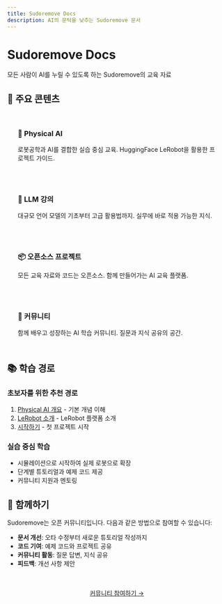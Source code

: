 ```yaml
---
title: Sudoremove Docs
description: AI의 문턱을 낮추는 Sudoremove 문서
---
```



# Sudoremove Docs

<Callout type="tip" title="AI의 문턱을 낮추다">
  모든 사람이 AI를 누릴 수 있도록 하는 Sudoremove의 교육 자료
</Callout>

## 🚀 주요 콘텐츠

<div style="display: grid; grid-template-columns: repeat(auto-fit, minmax(300px, 1fr)); gap: 1.5rem; margin: 2rem 0;">
  <div style="padding: 1.5rem; background: var(--color-surface); border: 1px solid var(--color-border); border-radius: var(--radius-lg);">
    <h3 style="color: var(--color-accent); margin: 0 0 1rem 0;">🤖 Physical AI</h3>
    <p style="color: var(--color-text-secondary); margin: 0;">로봇공학과 AI를 결합한 실습 중심 교육. HuggingFace LeRobot을 활용한 프로젝트 가이드.</p>
  </div>
  
  <div style="padding: 1.5rem; background: var(--color-surface); border: 1px solid var(--color-border); border-radius: var(--radius-lg);">
    <h3 style="color: var(--color-accent); margin: 0 0 1rem 0;">💬 LLM 강의</h3>
    <p style="color: var(--color-text-secondary); margin: 0;">대규모 언어 모델의 기초부터 고급 활용법까지. 실무에 바로 적용 가능한 지식.</p>
  </div>
  
  <div style="padding: 1.5rem; background: var(--color-surface); border: 1px solid var(--color-border); border-radius: var(--radius-lg);">
    <h3 style="color: var(--color-accent); margin: 0 0 1rem 0;">📦 오픈소스 프로젝트</h3>
    <p style="color: var(--color-text-secondary); margin: 0;">모든 교육 자료와 코드는 오픈소스. 함께 만들어가는 AI 교육 플랫폼.</p>
  </div>
  
  <div style="padding: 1.5rem; background: var(--color-surface); border: 1px solid var(--color-border); border-radius: var(--radius-lg);">
    <h3 style="color: var(--color-accent); margin: 0 0 1rem 0;">👥 커뮤니티</h3>
    <p style="color: var(--color-text-secondary); margin: 0;">함께 배우고 성장하는 AI 학습 커뮤니티. 질문과 지식 공유의 공간.</p>
  </div>
</div>

## 📚 학습 경로

### 초보자를 위한 추천 경로
1. [Physical AI 개요](/community/docs/physical-ai/overview) - 기본 개념 이해
2. [LeRobot 소개](/community/docs/physical-ai/lerobot/intro) - LeRobot 플랫폼 소개
3. [시작하기](/community/docs/physical-ai/lerobot/getting-started) - 첫 프로젝트 시작

### 실습 중심 학습
- 시뮬레이션으로 시작하여 실제 로봇으로 확장
- 단계별 튜토리얼과 예제 코드 제공
- 커뮤니티 지원과 멘토링

## 🤝 함께하기

Sudoremove는 오픈 커뮤니티입니다. 다음과 같은 방법으로 참여할 수 있습니다:

- **문서 개선**: 오타 수정부터 새로운 튜토리얼 작성까지
- **코드 기여**: 예제 코드와 프로젝트 공유
- **커뮤니티 활동**: 질문 답변, 지식 공유
- **피드백**: 개선 사항 제안

<div style="text-align: center; margin: 3rem 0;">
  <a href="/community/board" class="btn btn-primary" style="font-size: var(--text-lg); padding: var(--spacing-3) var(--spacing-6);">
    커뮤니티 참여하기 →
  </a>
</div>